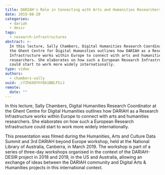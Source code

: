 ```yaml
---
title: DARIAH's Role in Connecting with Arts and Humanities Researchers
date: 2019-08-20
categories:
  - dariah
  - desir
tags:
  - research-infrastructures
abstract: >-
  In this lecture, Sally Chambers, Digital Humanities Research Coordinator at
  the Ghent Centre for Digital Humanities outlines how DARIAH as a Research
  Infrastructure works within Europe to connect with arts and humanities
  researchers. She elaborates on how such a European Research Infrastructure
  could start to work more widely internationally.
type: video
authors:
  - chambers-sally
uuid: _c7Zh6XOYhYQk1BBLF5iJ
remote:
  date: ""
---
```


In this lecture, Sally Chambers, Digital Humanities Research Coordinator at the
Ghent Centre for Digital Humanities outlines how DARIAH as a Research
Infrastructure works within Europe to connect with arts and humanities
researchers. She elaborates on how such a European Research Infrastructure could
start to work more widely internationally.

This presentation was filmed during the Humanities, Arts and Culture Data Summit
and 3rd DARIAH beyond Europe workshop, held at the National Library of
Australia, Canberra, in March 2019. The workshop is part of a series of
three-day workshops organised in the context of the DARIAH-DESIR project in 2018
and 2019, in the US and Australia, allowing an exchange of ideas between the
DARIAH community and Digital Arts & Humanities projects in this international
context.

<VideoCard
  title="DARIAH's Role in Connecting with Arts and Humanities Researchers"
  id="aAPJ7FupHtg"
  image="assets/images/cms/posts/dariah-role-connecting-arts-humanities-researchers/sally-chambers.png"
/>
